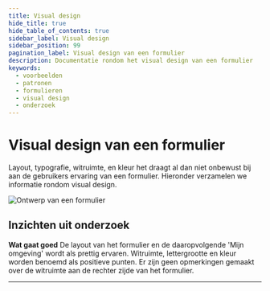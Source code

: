 ```yaml
---
title: Visual design
hide_title: true
hide_table_of_contents: true
sidebar_label: Visual design
sidebar_position: 99
pagination_label: Visual design van een formulier
description: Documentatie rondom het visual design van een formulier
keywords:
  - voorbeelden
  - patronen
  - formulieren
  - visual design
  - onderzoek
---
```



# Visual design van een formulier

Layout, typografie, witruimte, en kleur het draagt al dan niet onbewust bij aan de gebruikers ervaring van een formulier. Hieronder verzamelen we informatie rondom visual design.

![Ontwerp van een formulier](https://raw.githubusercontent.com/nl-design-system/documentatie/assets/voorbeeld_formulier_visual-design.png)

## Inzichten uit onderzoek

**Wat gaat goed**
De layout van het formulier en de daaropvolgende 'Mijn omgeving' wordt als prettig ervaren. Witruimte, lettergrootte en kleur worden benoemd als positieve punten. Er zijn geen opmerkingen gemaakt over de witruimte aan de rechter zijde van het formulier.

<VideoPlayer videoId="0yhXJuVvRYI" />

<ResearchInfo />

---

<PatternFooterInfo />
